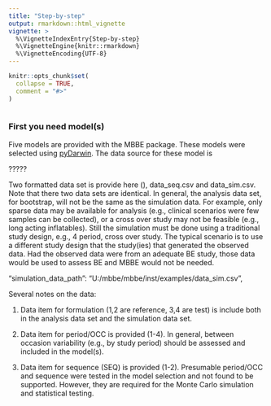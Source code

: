 ```yaml
---
title: "Step-by-step"
output: rmarkdown::html_vignette
vignette: >
  %\VignetteIndexEntry{Step-by-step}
  %\VignetteEngine{knitr::rmarkdown}
  %\VignetteEncoding{UTF-8}
---
```


```r
knitr::opts_chunk$set(
  collapse = TRUE,
  comment = "#>"
)
```

```r

```

### First you need model(s)

Five models are provided with the MBBE package. These models were selected using [pyDarwin](https://certara.github.io/pyDarwin/html/index.html). The data source for these model is

?????

Two formatted data set is provide here (), data_seq.csv and data_sim.csv. Note that there two data sets are identical. In general, the analysis data set, for bootstrap, will not be the same as the simulation data. For example, only sparse data may be available for analysis (e.g., clinical scenarios were few samples can be collected), or a cross over study may not be feasible (e.g., long acting inflatables). Still the simulation must be done using a traditional study design, e.g., 4 period, cross over study. The typical scenario is to use a different study design that the study(ies) that generated the observed data. Had the observed data were from an adequate BE study, those data would be used to assess BE and MBBE would not be needed.

"simulation_data_path": "U:/mbbe/mbbe/inst/examples/data_sim.csv",

Several notes on the data:

1.  Data item for formulation (1,2 are reference, 3,4 are test) is include both in the analysis data set and the simulation data set.

2.  Data item for period/OCC is provided (1-4). In general, between occasion variability (e.g., by study period) should be assessed and included in the model(s).

3.  Data item for sequence (SEQ) is provided (1-2). Presumable period/OCC and sequence were tested in the model selection and not found to be supported. However, they are required for the Monte Carlo simulation and statistical testing.
